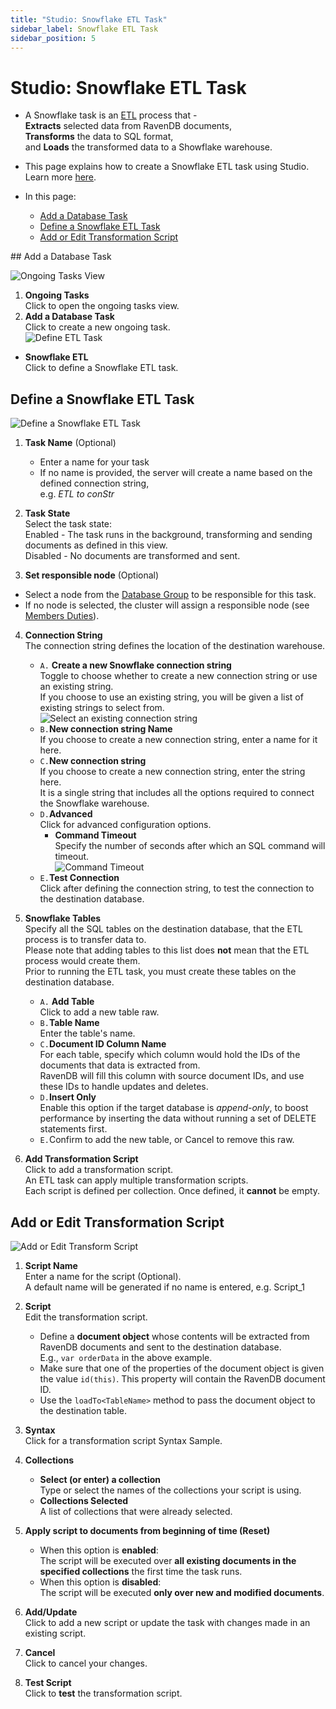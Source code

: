```yaml
---
title: "Studio: Snowflake ETL Task"
sidebar_label: Snowflake ETL Task
sidebar_position: 5
---
```



# Studio: Snowflake ETL Task
<Admonition type="note" title="Note">

* A Snowflake task is an [ETL](../../../../server/ongoing-tasks/etl/basics) process that -  
  **Extracts** selected data from RavenDB documents,  
  **Transforms** the data to SQL format,  
  and **Loads** the transformed data to a Showflake warehouse.  

* This page explains how to create a Snowflake ETL task using Studio.  
  Learn more [here](../../../../server/ongoing-tasks/etl/snowflake).  

* In this page:  
  * [Add a Database Task](../../../../studio/database/tasks/ongoing-tasks/snowflake-etl-task#add-a-database-task)  
  * [Define a Snowflake ETL Task](../../../../studio/database/tasks/ongoing-tasks/snowflake-etl-task#define-a-snowflake-etl-task)  
  * [Add or Edit Transformation Script](../../../../studio/database/tasks/ongoing-tasks/snowflake-etl-task#add-or-edit-transformation-script)  

</Admonition>
## Add a Database Task

![Ongoing Tasks View](./assets/ongoing-tasks.png)

1. **Ongoing Tasks**  
   Click to open the ongoing tasks view.  
2. **Add a Database Task**  
   Click to create a new ongoing task.  
![Define ETL Task](./assets/snowflake_task-selection.png)

* **Snowflake ETL**  
  Click to define a Snowflake ETL task.  
   


## Define a Snowflake ETL Task

![Define a Snowflake ETL Task](./assets/snowflake_etl-define-task.png)

1. **Task Name** (Optional)  
   * Enter a name for your task  
   * If no name is provided, the server will create a name based on the defined connection string,  
     e.g. *ETL to conStr*  

2. **Task State**  
   Select the task state:  
   Enabled - The task runs in the background, transforming and sending documents as defined in this view.  
   Disabled - No documents are transformed and sent.  

3. **Set responsible node** (Optional)  
  * Select a node from the [Database Group](../../../../studio/database/settings/manage-database-group) to be responsible for this task.  
  * If no node is selected, the cluster will assign a responsible node (see [Members Duties](../../../../studio/database/settings/manage-database-group#database-group-topology---members-duties)).  

4. **Connection String**  
   The connection string defines the location of the destination warehouse.  
    * `A.` **Create a new Snowflake connection string**  
       Toggle to choose whether to create a new connection string or use an existing string.  
       If you choose to use an existing string, you will be given a list of existing strings to select from.  
       ![Select an existing connection string](./assets/snowflake-existing-connection_string.png)
    * `B.`**New connection string Name**  
       If you choose to create a new connection string, enter a name for it here.  
    * `C.`**New connection string**  
       If you choose to create a new connection string, enter the string here.  
       It is a single string that includes all the options required to connect the Snowflake warehouse.  
    * `D.`**Advanced**  
       Click for advanced configuration options.  
        * **Command Timeout**  
          Specify the number of seconds after which an SQL command will timeout.  
          ![Command Timeout](./assets/snowflake_etl-command-timeout.png)
    * `E.`**Test Connection**  
       Click after defining the connection string, to test the connection to the destination database.  

5. **Snowflake Tables**  
   Specify all the SQL tables on the destination database, that the ETL process is to transfer data to.  
   <Admonition type="note" title="Note">
   Please note that adding tables to this list does **not** mean that the ETL process would create them.  
   Prior to running the ETL task, you must create these tables on the destination database.  
   </Admonition>
    
    * `A.` **Add Table**  
       Click to add a new table raw.  
    * `B.`**Table Name**  
       Enter the table's name.  
    * `C.`**Document ID Column Name**  
       For each table, specify which column would hold the IDs of the documents that data is extracted from.  
       RavenDB will fill this column with source document IDs, and use these IDs to handle updates and deletes.  
    * `D.`**Insert Only**  
       Enable this option if the target database is _append-only_, to boost performance by inserting the data 
       without running a set of DELETE statements first.  
    * `E.`Confirm to add the new table, or Cancel to remove this raw.  

6. **Add Transformation Script**  
   Click to add a transformation script.  
   An ETL task can apply multiple transformation scripts.  
   Each script is defined per collection. Once defined, it **cannot** be empty.  

  

## Add or Edit Transformation Script

![Add or Edit Transform Script](./assets/transformation-script.png)

1. **Script Name**  
   Enter a name for the script (Optional).  
   A default name will be generated if no name is entered, e.g. Script_1  

2. **Script**  
   Edit the transformation script.  
   * Define a **document object** whose contents will be extracted from 
     RavenDB documents and sent to the destination database.  
     E.g., `var orderData` in the above example.  
   * Make sure that one of the properties of the document object 
     is given the value `id(this)`. This property will contain the 
     RavenDB document ID.  
   * Use the `loadTo<TableName>` method to pass the document object 
     to the destination table.  

3. **Syntax**  
   Click for a transformation script Syntax Sample.  

4. **Collections**  
    * **Select (or enter) a collection**  
      Type or select the names of the collections your script is using.  
    * **Collections Selected**  
      A list of collections that were already selected.  

5. **Apply script to documents from beginning of time (Reset)**  
    * When this option is **enabled**:  
      The script will be executed over **all existing documents in the 
      specified collections** the first time the task runs.  
    * When this option is **disabled**:  
      The script will be executed **only over new and modified documents**.  

6. **Add/Update**  
   Click to add a new script or update the task with changes made in an existing script.  

7. **Cancel**  
   Click to cancel your changes.  

8. **Test Script**  
   Click to **test** the transformation script.  



